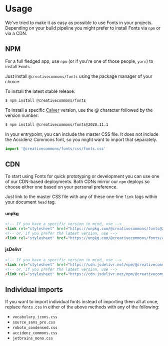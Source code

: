 
<Meta title="Fonts/Usage" />

# Usage

We've tried to make it as easy as possible to use Fonts in your projects. Depending on your build pipeline you
might prefer to install Fonts via `npm` or via a CDN.

## NPM

For a full fledged app, use `npm` (or if you're one of those people, `yarn`) to install Fonts.

Just install `@creativecommons/fonts` using the package manager of your choice.

To install the latest stable release:

```bash
$ npm install @creativecommons/fonts
```

To install a specific [Calver](https://calver.org/) version, use the *@* character followed by the version number:

```bash
$ npm install @creativecommons/fonts@2020.11.1
```

In your entrypoint, you can include the master CSS file. It does not include the Accidenz Commons font, so you might
want to import that separately.

```javascript
import '@creativecommons/fonts/css/fonts.css'
```

## CDN

To start using Fonts for quick prototyping or development you can use one of our CDN-based deployments. Both CDNs
mirror our `npm` deploys so choose either one based on your personal preference.

Just link to the master CSS file with any of these one-line `link` tags within your document `head` tag.

#### unpkg

```html
<!-- If you have a specific version in mind, use -->
<link rel="stylesheet" href="https://unpkg.com/@creativecommons/fonts@2020.11.1/css/fonts.css">
<!-- or, if you prefer the latest version, use -->
<link rel="stylesheet" href="https://unpkg.com/@creativecommons/fonts/css/fonts.css">
```

#### jsDelivr

```html
<!-- If you have a specific version in mind, use -->
<link rel="stylesheet" href="https://cdn.jsdelivr.net/npm/@creativecommons/fonts@2020.11.1/css/fonts.css">
<!-- or, if you prefer the latest version, use -->
<link rel="stylesheet" href="https://cdn.jsdelivr.net/npm/@creativecommons/fonts/css/fonts.css">
```

## Individual imports

If you want to import individual fonts instead of importing them all at once, replace `fonts.css` in either of the above
methods with any of the following:

- `vocabulary_icons.css`
- `source_sans_pro.css`
- `roboto_condensed.css`
- `accidenz_commons.css`
- `jetbrains_mono.css`
